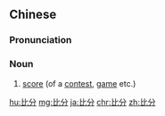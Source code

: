 ==Chinese==
{{zh-forms}}

===Pronunciation===
{{zh-pron
|m=bǐfēn
|c=bei2 fan1
|mn=pí-hun
|mn-t=bi2 hung1
|cat=n
}}

===Noun===
{{zh-noun}}

# [[score]] (of a [[contest]], [[game]] etc.)

{{zh-cat|Advanced}}

[[hu:比分]]
[[mg:比分]]
[[ja:比分]]
[[chr:比分]]
[[zh:比分]]
